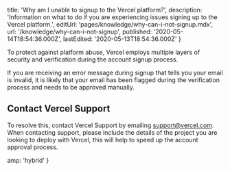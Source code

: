 
  title: 'Why am I unable to signup to the Vercel platform?',
  description:
    'Information on what to do if you are experiencing issues signing up to the Vercel platform.',
  editUrl: 'pages/knowledge/why-can-i-not-signup.mdx',
  url: '/knowledge/why-can-i-not-signup',
  published: '2020-05-14T18:54:36.000Z',
  lastEdited: '2020-05-13T18:54:36.000Z'
}

To protect against platform abuse, Vercel employs multiple layers of security and verification during the account signup process.

If you are receiving an error message during signup that tells you your email is invalid, it is likely that your email has been flagged during the verification process and needs to be approved manually.

## Contact Vercel Support

To resolve this, contact Vercel Support by emailing [support@vercel.com](mailto:support@vercel.com). When contacting support, please include the details of the project you are looking to deploy with Vercel, this will help to speed up the account approval process.


  amp: 'hybrid'
}
